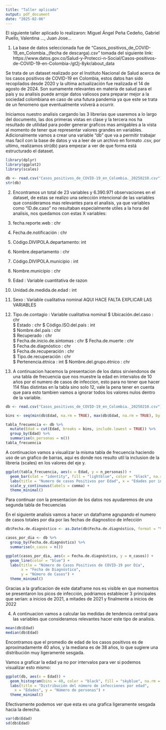 ```yaml
---
title: "Taller aplicado"
output: pdf_document
date: "2025-02-06"
---
```


El siguiente taller aplicado lo realizaron: Miguel Ángel Peña Cedeño, Gabriel Puello, Valentina ..., Juan Jose...

1. La base de datos seleccionada fue de "Casos_positivos_de_COVID-19_en_Colombia._(fecha de descarga).csv" tomada del siguiente link: https://www.datos.gov.co/Salud-y-Protecci-n-Social/Casos-positivos-de-COVID-19-en-Colombia-/gt2j-8ykr/about_data

Se trata de un dataset realizado por el Instituto Nacional de Salud acerca de los casos positivos de COVID-19 en Colombia, estos datos han sido recopilados desde 2020 y la ultima actualización fue realizada el 14 de agosto de 2024. Son sumamente relevantes en materia de salud para el país y su analisis puede arrojar datos valiosos para preparar mejor a la sociedad colombiana en caso de una futura pandemia ya que este se trata de un fenomeno que eventualmente volverá a ocurrir.

Iniciamos nuestro analisis cargando las 3 librerias que usaremos a lo largo del documento, las dos primeras vistas en clase y la tercera nos ha resultado de utilidad para poder generar graficos mas amigables a la vista al momento de tener que representar valores grandes en variables. Adicionalmente vamos a crear una variable "db" que va a permitir trabajar mas facil con la base de datos y va a leer de un archivo en formato .csv, por ultimo, realizamos str(db) para empezar a ver de que forma está estructurado el dataset.

```r
library(dplyr)
library(ggplot2)
library(scales)

db <- read.csv("Casos_positivos_de_COVID-19_en_Colombia._20250210.csv")
str(db)
```

2. Encontramos un total de 23 variables y 6.390.971 observaciones en el dataset, de estas se realizo una selección intencional de las variables que consideramos mas relevantes para el analisis, ya que variables como "ID.de.caso" no resultaban especialmente utiles a la hora del analisis, nos quedamos con estas X variables:

 1. fecha.reporte.web           : chr  
 3. Fecha.de.notificación       : chr  
 4. Código.DIVIPOLA.departamento: int  
 5. Nombre.departamento         : chr  
 6. Código.DIVIPOLA.municipio   : int 
 7. Nombre.municipio            : chr  
 8.  Edad                      : Variable cuantitativa de razon
 9. Unidad.de.medida.de.edad    : int  
 10. Sexo                      : Variable cualitativa nominal              AQUI HACE FALTA EXPLICAR LAS VARIABLES
 11. Tipo.de.contagio          : Variable cualitativa nominal 
 $ Ubicación.del.caso          : chr  
 $ Estado                      : chr 
 $ Código.ISO.del.país         : int  
 $ Nombre.del.país             : chr  
 $ Recuperado                  : chr  
 $ Fecha.de.inicio.de.síntomas : chr 
 $ Fecha.de.muerte             : chr  
 $ Fecha.de.diagnóstico        : chr  
 $ Fecha.de.recuperación       : chr  
 $ Tipo.de.recuperación        : chr  
 $ Pertenencia.étnica          : int 
 $ Nombre.del.grupo.étnico     : chr  

3. A continuacion hacemos la presentacion de los datos sirviendonos de una tabla de frecuencia que nos muestre la edad en intervalos de 10 años por el numero de casos de infeccion, esto para no tener que hacer 114 filas distintas en la tabla sino solo 12, vale la pena tener en cuenta que para esto tambien vamos a ignorar todos los valores nulos dentro de la variable.

```r

db <- read.csv("Casos_positivos_de_COVID-19_en_Colombia._20250210.csv")

bins <- seq(min(db$Edad, na.rm = TRUE), max(db$Edad, na.rm = TRUE), by = 10)

tabla_frecuencia <- db %>%
  mutate(Edad = cut(Edad, breaks = bins, include.lowest = TRUE)) %>%
  group_by(Edad) %>%
  summarise(n_personas = n())
tabla_frecuencia
```
A continuacion vamos a visualizar la misma tabla de frecuencia haciendo uso de un grafico de barras, aqui es donde nos resulto util la inclusion de la libreria (scales) en los valores del eje y.

```r
ggplot(tabla_frecuencia, aes(x = Edad, y = n_personas)) +
  geom_bar(stat = "identity", fill = "lightblue", color = "black", na.rm = TRUE) +
  labs(title = "Numero de casos Positivos por Edad", x = "Edades por intervalos de 10 años", y = "Cantidad de Personas") +
  scale_y_continuous(labels = comma) +
  theme_minimal()
```

Para continuar con la presentacion de los datos nos ayudaremos de una segunda tabla de frecuencias


En el siguiente analisis vamos a hacer un dataframe agrupando el numero de casos totales por dia por las fechas de diagnostico de infección

```r

db$Fecha.de.diagnóstico <- as.Date(db$Fecha.de.diagnóstico, format = "%Y-%m-%d")

casos_por_dia <- db %>%
  group_by(Fecha.de.diagnóstico) %>%
  summarise(n_casos = n())

ggplot(casos_por_dia, aes(x = Fecha.de.diagnóstico, y = n_casos)) +
  geom_line(color = "blue") +
  labs(title = "Número de Casos Positivos de COVID-19 por Día",
       x = "Fecha de Diagnóstico",
       y = "Número de Casos") +
  theme_minimal()
```
Gracias a la graficacion de este dataframe nos es visible en que momentos se presentaron los picos de infección, podriamos establecer 3 principales que serian: a inicios de 2021, a mitades de 2021 y finalmente a inicios de 2022

4. A continuacion vamos a calcular las medidas de tendencia central para las variables que consideramos relevantes hacer este tipo de analisis.

```r
mean(db$Edad)
median(db$Edad)

```
Encontramos que el promedio de edad de los casos positivos es de aproximadamente 40 años, y la mediana es de 38 años, lo que sugiere una distribución muy ligeramente sesgada.

Vamos a graficar la edad ya no por intervalos para ver si podemos visualizar esto mismo:

```r
ggplot(db, aes(x = Edad)) +
  geom_histogram(bins = 40, color = "black", fill = "skyblue", na.rm = TRUE) +
  labs(title = "Distribución del número de infecciones por edad",
    x = "Edades", y = "Número de personas") +
  theme_minimal()
```

Efectivamente podemos ver que esta es una grafica ligeramente sesgada hacia la derecha.

```r
var(db$Edad)
sd(db$Edad)
```

